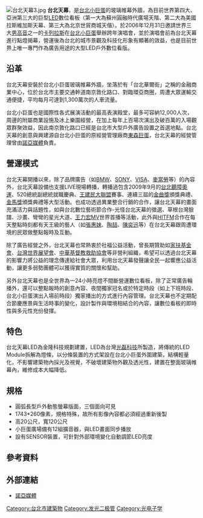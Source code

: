 {{unreferenced|time=2015-08-03T05:28:21+00:00}}{{NoteTA|G1=IT}}


[[File:台北天幕3.jpg|thumb]]
'''台北天幕'''，是[[台北小巨蛋|台北小巨蛋]]的玻璃帷幕外牆，為目前世界第四大、亞洲第三大的巨型[[LED|LED]]數位看板（第一大為蘇州圓融時代廣場天階、第二大為美國拉斯維加斯天幕、第三大為北京世貿商城天偕）。於2006年12月31日邀請世界三大[[男高音|男高音]]之一的[[卡列拉斯|卡列拉斯]]在[[台北小巨蛋|台北小巨蛋]]舉辦跨年演唱會，並於演唱會前為台北天幕進行點燈揭幕，營運後為台北的城市景觀及科技化形象有顯著的效益，也是目前世界上唯一專門作為廣告用途的大型LED戶外數位看版。

==沿革==
台北天幕安裝於台北小巨蛋玻璃帷幕外牆，坐落於有「台北華爾街」之稱的金融商業中心，位於台北市主要交通幹道南京敦化路口、對臨環亞商圈，周遭大眾運輸交通便捷，平均每月可達到1,300萬次的人車流量。

台北小巨蛋也是國際性各式展演活動的最高表演殿堂，最多可容納12,000人次，周邊的附屬商業設施及冰上樂園經營，在加上每年上百場次演出及破百萬的入場觀眾群聚效益，因此南京敦化路口已經是台北市大型戶外廣告設置之首選地點。台北天幕的創意與興建源自台北小巨蛋的原經營管理廠商[[東森巨蛋|東森巨蛋]]，台北天幕的經營管理曾由[[諾亞媒體|諾亞媒體]]負責。

==營運模式==
台北天幕開播以來，除了品牌廣告（如[[BMW|BMW]]、[[SONY|SONY]]、[[VISA|VISA]]、[[麥當勞|麥當勞]]等）的內容外，台北天幕設備也支援LIVE現場轉播，轉播過包含2009年9月的[[台北聽障奧運|台北聽障奧運]]、520總統副總統就職慶典、[[王建民_(棒球員)|王建民]][[大聯盟|大聯盟]]賽事、連續三屆的[[金曲獎|金曲獎]]頒獎典禮、[[金馬獎|金馬獎]]頒獎典禮等大型活動。也成功透過異業整合行銷的合作，讓台北天幕的畫面充滿活力與話題性，如與台北數位藝術節合作-光怪台北天幕的徵選、草根台灣臉譜、沙畫、彎彎的星光大道、[[王力宏|王力宏]]MV世界首播等活動，此外與[[HitFM聯播網|HITFM]]合作在每天整點時刻都有天王級的藝人（如[[張惠妹|張惠妹]]、[[陶喆|陶喆]]、[[陳奕迅|陳奕迅]]等）在台北天幕跟周遭環境的民眾做整點報時及互動。

除了廣告經營之外，台北天幕也常熱衷於社福公益活動，曾長期贊助如[[家扶基金會|家扶基金會]]、[[台灣世界展望會|台灣世界展望會]]、[[中華基督教救助協會|中華基督教救助協會]]等非營利組織，希望可以透過台北天幕的影響力將公益的理念傳達給社會大眾，利用台北天幕發聲讓全民一起響應公益活動，讓更多弱勢團體可以獲得實質的關懷和幫助。

另外台北天幕也是全世界為一24小時亮燈不間斷營運數位看板，除了正常廣告輪播外，還可以整點報時的創意內容、夜間獨家冠名或於特定時段（如上下班時段、台北小巨蛋演出入場前時段）獨家播出的方式進行內容管理。台北天幕也不定期配合節慶應景與生活時事的變化，設計製作與環境相結合的內容，讓數位看板的即時性與多元性充份發揮。

==特色==
台北天幕LED為金隆科技規劃建置，LED為台灣[[光磊科技|光磊科技]]所製造，將傳統的LED Module拆解為燈條，以分條裝置的方式架設在台北小巨蛋外圍建築，結構輕量化，不影響建築物內採光及視覺，不破壞建築物外觀及透光性，建置在整面玻璃帷幕內，維修成本大幅降低。

==規格==
*圓弧長型戶外動態螢幕版面，三個面向可見
*1743*260像素，規格特殊，故所有影像內容都必須經過重新後製
*高20公尺，寬120公尺
*小巨蛋廣場備有12組擴音器，與LED畫面同步播放
*設有SENSOR裝置，可針對外部環境變化自動調節LED亮度

==參考資料==
{{reflist}}

==外部連結==
* [http://www.novamedia.com.tw/ 諾亞媒體] {{Wayback|url=http://www.novamedia.com.tw/ |date=20200929094305 }}

[[Category:台北市建築物|Category:台北市建築物]]
[[Category:发光二极管|Category:发光二极管]]
[[Category:光电子学|Category:光电子学]]